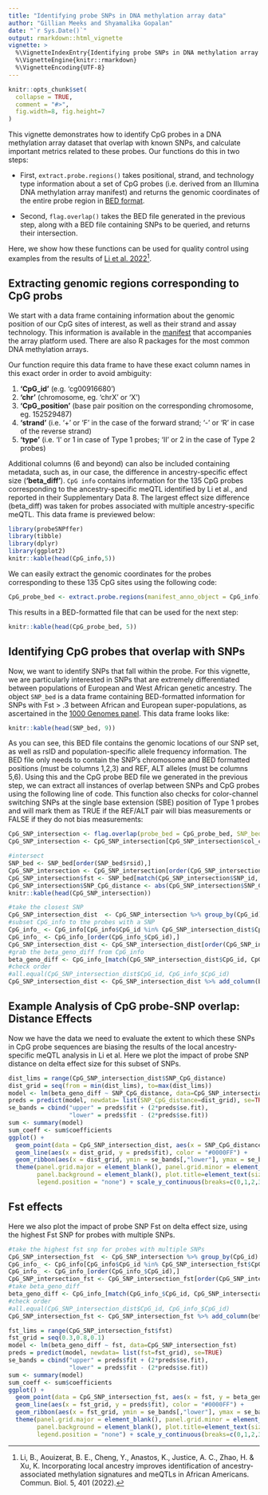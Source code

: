 ```yaml
---
title: "Identifying probe SNPs in DNA methylation array data"
author: "Gillian Meeks and Shyamalika Gopalan"
date: "`r Sys.Date()`"
output: rmarkdown::html_vignette
vignette: >
  %\VignetteIndexEntry{Identifying probe SNPs in DNA methylation array data}
  %\VignetteEngine{knitr::rmarkdown}
  %\VignetteEncoding{UTF-8}
---
```


```r
knitr::opts_chunk$set(
  collapse = TRUE,
  comment = "#>",
  fig.width=8, fig.height=7
)
```

This vignette demonstrates how to identify CpG probes in a DNA methylation array dataset that overlap with known SNPs, and calculate important metrics related to these probes. Our functions do this in two steps:

  - First, `extract.probe.regions()` takes positional, strand, and technology type information about a set of CpG probes (i.e. derived from an Illumina DNA methylation array manifest) and returns the genomic coordinates of the entire probe region in [BED format](https://genome.ucsc.edu/FAQ/FAQformat.html).
  
  - Second, `flag.overlap()` takes the BED file generated in the previous step, along with a BED file containing SNPs to be queried, and returns their intersection.

Here, we show how these functions can be used for quality control using examples from the results of [Li et al. 2022](https://www.nature.com/articles/s42003-022-03353-5)^[Li, B., Aouizerat, B. E., Cheng, Y., Anastos, K., Justice, A. C., Zhao, H. & Xu, K. Incorporating local ancestry improves identification of ancestry-associated methylation signatures and meQTLs in African Americans. Commun. Biol. 5, 401 (2022).].

## Extracting genomic regions corresponding to CpG probs

We start with a data frame containing information about the genomic position of our CpG sites of interest, as well as their strand and assay technology. This information is available in the [manifest](https://support.illumina.com/array/array_kits/infinium-methylationepic-beadchip-kit/downloads.html) that accompanies the array platform used. There are also R packages for the most common DNA methylation arrays.

Our function require this data frame to have these exact column names in this exact order in order to avoid ambiguity:

1. **'CpG_id'** (e.g. 'cg00916680')
2. **'chr'** (chromosome, eg. 'chrX' or 'X')
3. **'CpG_position'** (base pair position on the corresponding chromosome, eg. 152529487)
4. **'strand'** (i.e. '+' or 'F' in the case of the forward strand; '-' or 'R' in case of the reverse strand)
5. **'type'** (i.e. 'I' or 1 in case of Type 1 probes; 'II' or 2 in the case of Type 2 probes)

Additional columns (6 and beyond) can also be included containing metadata, such as, in our case, the difference in ancestry-specific effect size (**'beta_diff'**). `CpG info` contains information for the 135 CpG probes corresponding to the ancestry-specific meQTL identified by Li et al., and reported in their Supplementary Data 8. The largest effect size difference (beta_diff) was taken for probes associated with multiple ancestry-specific meQTL. This data frame is previewed below:

```r
library(probeSNPffer)
library(tibble)
library(dplyr)
library(ggplot2)
knitr::kable(head(CpG_info,5)) 
```

We can easily extract the genomic coordinates for the probes corresponding to these 135 CpG sites using the following code:

```r
CpG_probe_bed <- extract.probe.regions(manifest_anno_object = CpG_info)
```

This results in a BED-formatted file that can be used for the next step:

```r
knitr::kable(head(CpG_probe_bed, 5))
```

## Identifying CpG probes that overlap with SNPs

Now, we want to identify SNPs that fall within the probe. For this vignette, we are particularly interested in SNPs that are extremely differentiated between populations of European and West African genetic ancestry. The object `SNP_bed` is a data frame containing BED-formatted information for SNPs with Fst > .3 between African and European super-populations, as ascertained in the [1000 Genomes panel](https://www.internationalgenome.org/category/phase-3/). This data frame looks like:

```r
knitr::kable(head(SNP_bed, 9)) 
```

As you can see, this BED file contains the genomic locations of our SNP set, as well as rsID and population-specific allele frequency information. The BED file only needs to contain the SNP's chromosome and BED formatted positions (must be columns 1,2,3) and REF, ALT alleles (must be columns 5,6). Using this and the CpG probe BED file we generated in the previous step, we can extract all instances of overlap between SNPs and CpG probes using the following line of code. This function also checks for color-channel switching SNPs at the single base extension (SBE) position of Type 1 probes and will mark them as TRUE if the REF/ALT pair will bias measurements or FALSE if they do not bias measurements:

```r
CpG_SNP_intersection <- flag.overlap(probe_bed = CpG_probe_bed, SNP_bed = SNP_bed[,1:6])
CpG_SNP_intersection <- CpG_SNP_intersection[CpG_SNP_intersection$col_chan_switching!= TRUE,]
```


```r
#intersect
SNP_bed <- SNP_bed[order(SNP_bed$rsid),]
CpG_SNP_intersection <- CpG_SNP_intersection[order(CpG_SNP_intersection$SNP_id),]
CpG_SNP_intersection$fst <- SNP_bed[match(CpG_SNP_intersection$SNP_id, SNP_bed$rsid), "WEIR_AND_COCKERHAM_FST"]
CpG_SNP_intersection$SNP_CpG_distance <- abs(CpG_SNP_intersection$SNP_CpG_distance)
knitr::kable(head(CpG_SNP_intersection)) 
```


```r
#take the closest SNP
CpG_SNP_intersection_dist  <- CpG_SNP_intersection %>% group_by(CpG_id) %>% arrange(SNP_CpG_distance)%>% slice(1)
#subset CpG_info to the probes with a SNP
CpG_info_ <- CpG_info[CpG_info$CpG_id %in% CpG_SNP_intersection_dist$CpG_id,]
CpG_info_ <- CpG_info_[order(CpG_info_$CpG_id),]
CpG_SNP_intersection_dist <- CpG_SNP_intersection_dist[order(CpG_SNP_intersection_dist$CpG_id),]
#grab the beta_geno_diff from CpG_info
beta_geno_diff <- CpG_info_[match(CpG_SNP_intersection_dist$CpG_id, CpG_info_$CpG_id), "beta_diff"]
#check order
#all.equal(CpG_SNP_intersection_dist$CpG_id, CpG_info_$CpG_id)
CpG_SNP_intersection_dist <- CpG_SNP_intersection_dist %>% add_column(beta_geno_diff)

```


## Example Analysis of CpG probe-SNP overlap: Distance Effects

Now we have the data we need to evaluate the extent to which these SNPs in CpG probe sequences are biasing the results of the local ancestry-specific meQTL analysis in Li et al. Here we plot the impact of probe SNP distance on delta effect size for this subset of SNPs.

```r
dist_lims = range(CpG_SNP_intersection_dist$SNP_CpG_distance)
dist_grid = seq(from = min(dist_lims), to=max(dist_lims))
model <- lm(beta_geno_diff ~ SNP_CpG_distance, data=CpG_SNP_intersection_dist)
preds = predict(model, newdata= list(SNP_CpG_distance=dist_grid), se=TRUE)
se_bands = cbind("upper" = preds$fit + (2*preds$se.fit), 
                 "lower" = preds$fit - (2*preds$se.fit))
sum <- summary(model)
sum_coeff <- sum$coefficients
ggplot() +
  geom_point(data = CpG_SNP_intersection_dist, aes(x = SNP_CpG_distance, y = beta_geno_diff), size=1) +
  geom_line(aes(x = dist_grid, y = preds$fit), color = "#0000FF") +
  geom_ribbon(aes(x = dist_grid, ymin = se_bands[,"lower"], ymax = se_bands[,"upper"]), alpha = 0.3)  +   xlim(dist_lims) + xlab("Distance of SNP to Cytosine") + ylab('Delta Effect Size') +
  theme(panel.grid.major = element_blank(), panel.grid.minor = element_blank(),
        panel.background = element_blank(), plot.title=element_text(size=29), 
        legend.position = "none") + scale_y_continuous(breaks=c(0,1,2,3,4,5,6)) + annotate("text", x=20, y=3, label=paste0("R^2 = ", round(sum$r.squared,2), "\np-value = ",round(sum_coeff[2,4],4)), size=8)
```


## Fst effects 

Here we also plot the impact of probe SNP Fst on delta effect size, using the highest Fst SNP for probes with multiple SNPs.

```r
#take the highest fst snp for probes with multiple SNPs
CpG_SNP_intersection_fst  <- CpG_SNP_intersection %>% group_by(CpG_id) %>% arrange(desc(fst)) %>% slice(1)
CpG_info_ <- CpG_info[CpG_info$CpG_id %in% CpG_SNP_intersection_fst$CpG_id,]
CpG_info_ <- CpG_info_[order(CpG_info_$CpG_id),]
CpG_SNP_intersection_fst <- CpG_SNP_intersection_fst[order(CpG_SNP_intersection_fst$CpG_id),]
#take beta_geno_diff
beta_geno_diff <- CpG_info_[match(CpG_info_$CpG_id, CpG_SNP_intersection_fst$CpG_id), "beta_diff"]
#check order
#all.equal(CpG_SNP_intersection_dist$CpG_id, CpG_info_$CpG_id)
CpG_SNP_intersection_fst <- CpG_SNP_intersection_fst %>% add_column(beta_geno_diff)
```


```r
fst_lims = range(CpG_SNP_intersection_fst$fst)
fst_grid = seq(0.3,0.8,0.1)
model <- lm(beta_geno_diff ~ fst, data=CpG_SNP_intersection_fst)
preds = predict(model, newdata= list(fst=fst_grid), se=TRUE)
se_bands = cbind("upper" = preds$fit + (2*preds$se.fit), 
                 "lower" = preds$fit - (2*preds$se.fit))
sum <- summary(model)
sum_coeff <- sum$coefficients
ggplot() +
  geom_point(data = CpG_SNP_intersection_fst, aes(x = fst, y = beta_geno_diff), size=1) +
  geom_line(aes(x = fst_grid, y = preds$fit), color = "#0000FF") +
  geom_ribbon(aes(x = fst_grid, ymin = se_bands[,"lower"], ymax = se_bands[,"upper"]), alpha = 0.3) +     xlim(c(0.3,0.8)) +  xlab("Fst of SNP") + ylab('Delta Effect Size')+
  theme(panel.grid.major = element_blank(), panel.grid.minor = element_blank(),
        panel.background = element_blank(), plot.title=element_text(size=29),
        legend.position = "none") + scale_y_continuous(breaks=c(0,1,2,3,4,5,6)) + annotate("text", x=.5, y=4.5, label=paste0("R^2 = ", round(sum$r.squared,2), "\np-value = ",round(sum_coeff[2,4],4)), size=8)
```

